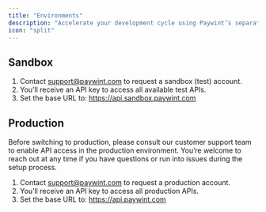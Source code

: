 ```yaml
---
title: "Environments"
description: "Accelerate your development cycle using Paywint’s separate environments for testing and live deployment."
icon: "split"
---
```


## Sandbox
1. Contact support@paywint.com to request a sandbox (test) account.
2. You’ll receive an API key to access all available test APIs.
3. Set the base URL to: https://api.sandbox.paywint.com

## Production
Before switching to production, please consult our customer support team to enable API access in the production environment. You’re welcome to reach out at any time if you have questions or run into issues during the setup process.
1. Contact support@paywint.com to request a production account.
2. You’ll receive an API key to access all production APIs.
3. Set the base URL to: https://api.paywint.com